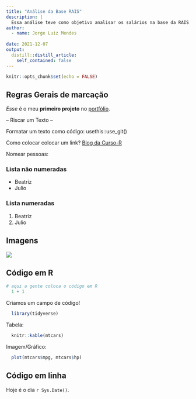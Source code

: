 ```yaml
---
title: "Análise da Base RAIS"
description: |
  Essa análise teve como objetivo analisar os salários na base da RAIS. Esse projeto foi feito na Semana Data Science na Prática da Curso-R
author:
  - name: Jorge Luiz Mendes
    
date: 2021-12-07
output:
  distill::distill_article:
    self_contained: false
---
```


```r
knitr::opts_chunk$set(echo = FALSE)
```

## Regras Gerais de marcação

*Esse* é o meu **primeiro projeto** no [portfólio]{.ul}.

-- Riscar um Texto --

Formatar um texto como código: usethis::use_git()

Como colocar colocar um link? [Blog da Curso-R](httos://blog.curso-r.com/)

Nomear pessoas:

### Lista não numeradas

-   Beatriz
-   Julio

### Lista numeradas

1.  Beatriz
2.  Julio

## Imagens

![](https://pbs.twimg.com/media/ETC2h97XYAAXPkU?format=jpg&name=small)

## Código em R

```r
# aqui a gente coloca o código em R
  1 + 1


```

  Criamos um campo de código!
  
```r
  library(tidyverse)

```
  Tabela:
  
```r
  knitr::kable(mtcars)

```
 
 
 Imagem/Gráfico:

```r
  plot(mtcars$mpg, mtcars$hp)

``` 
 
## Código em linha

Hoje é o dia `r Sys.Date()`.
